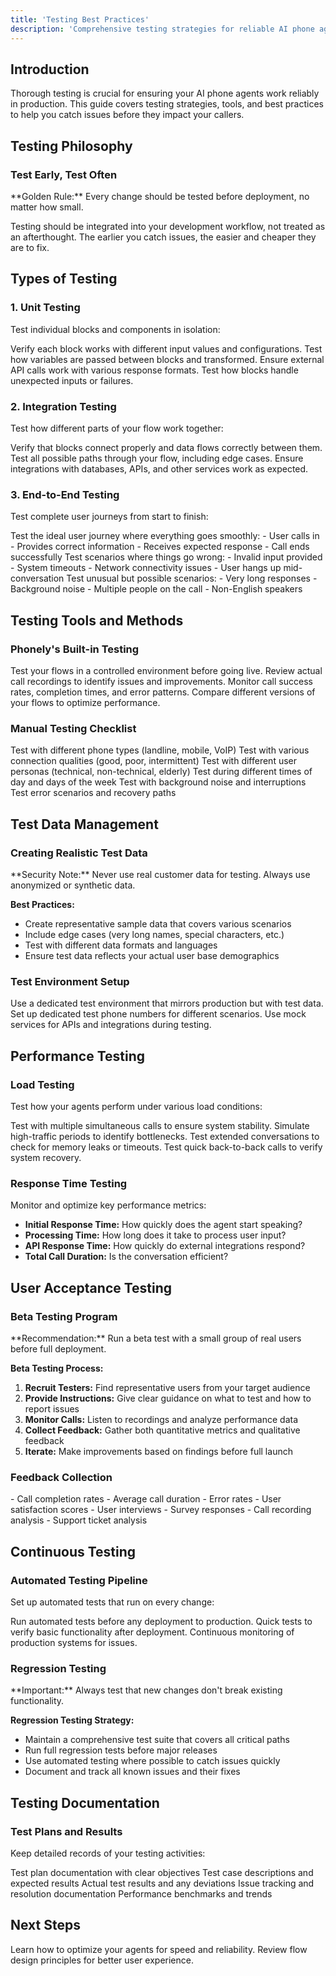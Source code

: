 ```yaml
---
title: 'Testing Best Practices'
description: 'Comprehensive testing strategies for reliable AI phone agents'
---
```


## Introduction

Thorough testing is crucial for ensuring your AI phone agents work reliably in production. This guide covers testing strategies, tools, and best practices to help you catch issues before they impact your callers.

## Testing Philosophy

### Test Early, Test Often

<Info>
  **Golden Rule:** Every change should be tested before deployment, no matter how small.
</Info>

Testing should be integrated into your development workflow, not treated as an afterthought. The earlier you catch issues, the easier and cheaper they are to fix.

## Types of Testing

### 1. Unit Testing

Test individual blocks and components in isolation:

<CardGroup columns="2">
  <Card title="Block Configuration" icon="gear">
    Verify each block works with different input values and configurations.
  </Card>
  
  <Card title="Variable Handling" icon="code">
    Test how variables are passed between blocks and transformed.
  </Card>
  
  <Card title="API Integrations" icon="plug">
    Ensure external API calls work with various response formats.
  </Card>
  
  <Card title="Error Conditions" icon="exclamation-triangle">
    Test how blocks handle unexpected inputs or failures.
  </Card>
</CardGroup>

### 2. Integration Testing

Test how different parts of your flow work together:

<Steps>
  <Step title="Block Connections">
    Verify that blocks connect properly and data flows correctly between them.
  </Step>
  <Step title="Conditional Logic">
    Test all possible paths through your flow, including edge cases.
  </Step>
  <Step title="External Systems">
    Ensure integrations with databases, APIs, and other services work as expected.
  </Step>
</Steps>

### 3. End-to-End Testing

Test complete user journeys from start to finish:

<AccordionGroup>
  <Accordion title="Happy Path Testing" icon="check-circle">
    Test the ideal user journey where everything goes smoothly:
    - User calls in
    - Provides correct information
    - Receives expected response
    - Call ends successfully
  </Accordion>
  
  <Accordion title="Error Path Testing" icon="exclamation-triangle">
    Test scenarios where things go wrong:
    - Invalid input provided
    - System timeouts
    - Network connectivity issues
    - User hangs up mid-conversation
  </Accordion>
  
  <Accordion title="Edge Case Testing" icon="question">
    Test unusual but possible scenarios:
    - Very long responses
    - Background noise
    - Multiple people on the call
    - Non-English speakers
  </Accordion>
</AccordionGroup>

## Testing Tools and Methods

### Phonely's Built-in Testing

<CardGroup columns="2">
  <Card title="Flow Simulator" icon="play">
    Test your flows in a controlled environment before going live.
  </Card>
  
  <Card title="Call Recording Analysis" icon="microphone">
    Review actual call recordings to identify issues and improvements.
  </Card>
  
  <Card title="Analytics Dashboard" icon="chart-bar">
    Monitor call success rates, completion times, and error patterns.
  </Card>
  
  <Card title="A/B Testing" icon="flask">
    Compare different versions of your flows to optimize performance.
  </Card>
</CardGroup>

### Manual Testing Checklist

<Checklist>
  <ChecklistItem>Test with different phone types (landline, mobile, VoIP)</ChecklistItem>
  <ChecklistItem>Test with various connection qualities (good, poor, intermittent)</ChecklistItem>
  <ChecklistItem>Test with different user personas (technical, non-technical, elderly)</ChecklistItem>
  <ChecklistItem>Test during different times of day and days of the week</ChecklistItem>
  <ChecklistItem>Test with background noise and interruptions</ChecklistItem>
  <ChecklistItem>Test error scenarios and recovery paths</ChecklistItem>
</Checklist>

## Test Data Management

### Creating Realistic Test Data

<Warning>
  **Security Note:** Never use real customer data for testing. Always use anonymized or synthetic data.
</Warning>

**Best Practices:**
- Create representative sample data that covers various scenarios
- Include edge cases (very long names, special characters, etc.)
- Test with different data formats and languages
- Ensure test data reflects your actual user base demographics

### Test Environment Setup

<Steps>
  <Step title="Separate Test Environment">
    Use a dedicated test environment that mirrors production but with test data.
  </Step>
  <Step title="Test Phone Numbers">
    Set up dedicated test phone numbers for different scenarios.
  </Step>
  <Step title="Mock External Services">
    Use mock services for APIs and integrations during testing.
  </Step>
</Steps>

## Performance Testing

### Load Testing

Test how your agents perform under various load conditions:

<CardGroup columns="2">
  <Card title="Concurrent Calls" icon="users">
    Test with multiple simultaneous calls to ensure system stability.
  </Card>
  
  <Card title="Peak Hours" icon="clock">
    Simulate high-traffic periods to identify bottlenecks.
  </Card>
  
  <Card title="Long Conversations" icon="hourglass">
    Test extended conversations to check for memory leaks or timeouts.
  </Card>
  
  <Card title="Rapid Succession" icon="bolt">
    Test quick back-to-back calls to verify system recovery.
  </Card>
</CardGroup>

### Response Time Testing

Monitor and optimize key performance metrics:

- **Initial Response Time:** How quickly does the agent start speaking?
- **Processing Time:** How long does it take to process user input?
- **API Response Time:** How quickly do external integrations respond?
- **Total Call Duration:** Is the conversation efficient?

## User Acceptance Testing

### Beta Testing Program

<Info>
  **Recommendation:** Run a beta test with a small group of real users before full deployment.
</Info>

**Beta Testing Process:**
1. **Recruit Testers:** Find representative users from your target audience
2. **Provide Instructions:** Give clear guidance on what to test and how to report issues
3. **Monitor Calls:** Listen to recordings and analyze performance data
4. **Collect Feedback:** Gather both quantitative metrics and qualitative feedback
5. **Iterate:** Make improvements based on findings before full launch

### Feedback Collection

<AccordionGroup>
  <Accordion title="Quantitative Metrics" icon="chart-line">
    - Call completion rates
    - Average call duration
    - Error rates
    - User satisfaction scores
  </Accordion>
  
  <Accordion title="Qualitative Feedback" icon="comments">
    - User interviews
    - Survey responses
    - Call recording analysis
    - Support ticket analysis
  </Accordion>
</AccordionGroup>

## Continuous Testing

### Automated Testing Pipeline

Set up automated tests that run on every change:

<Steps>
  <Step title="Pre-deployment Tests">
    Run automated tests before any deployment to production.
  </Step>
  <Step title="Smoke Tests">
    Quick tests to verify basic functionality after deployment.
  </Step>
  <Step title="Monitoring">
    Continuous monitoring of production systems for issues.
  </Step>
</Steps>

### Regression Testing

<Warning>
  **Important:** Always test that new changes don't break existing functionality.
</Warning>

**Regression Testing Strategy:**
- Maintain a comprehensive test suite that covers all critical paths
- Run full regression tests before major releases
- Use automated testing where possible to catch issues quickly
- Document and track all known issues and their fixes

## Testing Documentation

### Test Plans and Results

Keep detailed records of your testing activities:

<Checklist>
  <ChecklistItem>Test plan documentation with clear objectives</ChecklistItem>
  <ChecklistItem>Test case descriptions and expected results</ChecklistItem>
  <ChecklistItem>Actual test results and any deviations</ChecklistItem>
  <ChecklistItem>Issue tracking and resolution documentation</ChecklistItem>
  <ChecklistItem>Performance benchmarks and trends</ChecklistItem>
</Checklist>

## Next Steps

<CardGroup columns="2">
  <Card title="Performance Optimization" icon="gauge" href="/best-practices/performance">
    Learn how to optimize your agents for speed and reliability.
  </Card>
  
  <Card title="Flow Design" icon="route" href="/best-practices/flow-design">
    Review flow design principles for better user experience.
  </Card>
</CardGroup>
